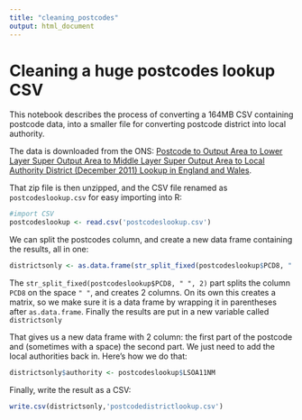 ```yaml
---
title: "cleaning_postcodes"
output: html_document
---
```


# Cleaning a huge postcodes lookup CSV

This notebook describes the process of converting a 164MB CSV containing postcode data, into a smaller file for converting postcode district into local authority.

The data is downloaded from the ONS: [Postcode to Output Area to Lower Layer Super Output Area to Middle Layer Super Output Area to Local Authority District (December 2011) Lookup in England and Wales](https://ons.maps.arcgis.com/home/item.html?id=ef72efd6adf64b11a2228f7b3e95deea).

That zip file is then unzipped, and the CSV file renamed as `postcodeslookup.csv` for easy importing into R:

```r
#import CSV
postcodeslookup <- read.csv('postcodeslookup.csv')
```

We can split the postcodes column, and create a new data frame containing the results, all in one:

```r
districtsonly <- as.data.frame(str_split_fixed(postcodeslookup$PCD8, " ", 2))
```

The `str_split_fixed(postcodeslookup$PCD8, " ", 2)` part splits the column `PCD8` on the space `" "`, and creates 2 columns. On its own this creates a matrix, so we make sure it is a data frame by wrapping it in parentheses after `as.data.frame`. Finally the results are put in a new variable called `districtsonly`

That gives us a new data frame with 2 column: the first part of the postcode and (sometimes with a space) the second part. We just need to add the local authorities back in. Here's how we do that:

```r
districtsonly$authority <- postcodeslookup$LSOA11NM
```

Finally, write the result as a CSV:

```r
write.csv(districtsonly,'postcodedistrictlookup.csv')
```

